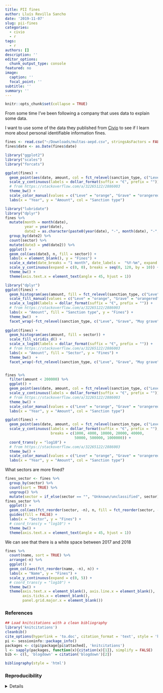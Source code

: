 ```yaml
---
title: PII fines
author: Lluís Revilla Sancho
date: '2019-11-07'
slug: pii-fines
categories:
  - civio
  - r
tags:
  - r
authors: []
description: ''
editor_options:
  chunk_output_type: console
featured: no
image:
  caption: ''
  focal_point: ''
subtitle: ''
summary: ''
---
```


```r
knitr::opts_chunk$set(collapse = TRUE)
```



From some time I've been following a company that uses data to explain some data.

I want to use some of the data they published from [Civio](https://datos.civio.es/dataset/multas-de-proteccion-de-datos/) to see if I learn more about personal identifiable information fines.


```r
fines <- read.csv("~/Downloads/multas-aepd.csv", stringsAsFactors = FALSE)
fines$date <- as.Date(fines$date)
```



```r
library("ggplot2")
library("scales")
library("forcats")

ggplot(fines) +
  geom_point(aes(date, amount, col = fct_relevel(sanction_type, c("Leve", "Grave", "Muy grave")))) +
  scale_y_continuous(labels = dollar_format(suffix = "€", prefix = "")) +
  # from https://stackoverflow.com/a/32265122/2886003
  theme_bw() +
  scale_color_manual(values = c("Leve" = "orange", "Grave" = "orangered", "Muy grave" = "red")) +
  labs(x = "Year", y = "Amount", col = "Sanction type")
```


```r
library("lubridate")
library("dplyr")
fines %>% 
  mutate(month = month(date),
         year = year(date),
         date2 = as.character(paste0(year(date), "-", month(date), "-", 1))) %>% 
  group_by(date2) %>% 
  count(sector) %>% 
  mutate(date3 = ymd(date2)) %>%
  ggplot() +
  geom_col(aes(date3, n, fill = sector)) +
  labs(x = element_blank(), y = "Fines") +
  scale_x_date(date_breaks = "1 month", date_labels =  "%Y-%m", expand = c(0, 0)) +
  scale_y_continuous(expand = c(0, 0), breaks = seq(0, 120, by = 10)) +
  theme_bw() +
  theme(axis.text.x = element_text(angle = 45, hjust = 1))
```


```r
library("dplyr")
ggplot(fines) +
  geom_histogram(aes(amount, fill = fct_relevel(sanction_type, c("Leve", "Grave", "Muy grave")))) +
  scale_fill_manual(values = c("Leve" = "orange", "Grave" = "orangered", "Muy grave" = "red")) +
  scale_x_log10(labels = dollar_format(suffix = "€", prefix = "")) +
  # from https://stackoverflow.com/a/32265122/2886003
  labs(x = "Amount", fill = "Sanction type", y = "Fines") +
  theme_bw()  +
  facet_wrap(~fct_relevel(sanction_type, c("Leve", "Grave", "Muy grave")), scales = "free")
  
ggplot(fines) +
  geom_histogram(aes(amount, fill = sector)) +
  scale_fill_viridis_d() +
  scale_x_log10(labels = dollar_format(suffix = "€", prefix = "")) +
  # from https://stackoverflow.com/a/32265122/2886003
  labs(x = "Amount", fill = "Sector", y = "Fines") +
  theme_bw()  +
  facet_wrap(~fct_relevel(sanction_type, c("Leve", "Grave", "Muy grave")), scales = "free")


fines %>% 
  filter(amount < 200000) %>% 
  ggplot() +
  geom_point(aes(date, amount, col = fct_relevel(sanction_type, c("Leve", "Grave", "Muy grave")))) +
  scale_y_continuous(labels = dollar_format(suffix = "€", prefix = "")) +
  # from https://stackoverflow.com/a/32265122/2886003
  theme_bw() +
  scale_color_manual(values = c("Leve" = "orange", "Grave" = "orangered", "Muy grave" = "red")) +
  labs(x = "Year", y = "Amount", col = "Sanction type")

ggplot(fines) +
  geom_point(aes(date, amount, col = fct_relevel(sanction_type, c("Leve", "Grave", "Muy grave")))) +
  scale_y_continuous(labels = dollar_format(suffix = "€", prefix = ""), 
                     breaks = c(1000, 4000, 10000, 20000, 40000,
                                50000, 500000, 1000000)) +
  coord_trans(y = "log10") +
  # from https://stackoverflow.com/a/32265122/2886003
  theme_bw() +
  scale_color_manual(values = c("Leve" = "orange", "Grave" = "orangered", "Muy grave" = "red")) +
  labs(x = "Year", y = "Amount", col = "Sanction type")
```


What sectors are more fined?
```r
fines_sector <- fines %>% 
  group_by(sector) %>% 
  count(sort = TRUE) %>% 
  ungroup() %>% 
  mutate(sector = if_else(sector == "", "Unknown/unclassified", sector))
fines_sector %>% 
  ggplot() + 
  geom_col(aes(fct_reorder(sector, -n), n, fill = fct_reorder(sector, -n))) +
  guides(fill = FALSE) +
  labs(x = "Sector", y = "Fines") + 
  # coord_trans(y = "log10") +
  theme_bw() +
  theme(axis.text.x = element_text(angle = 45, hjust = 1))
```



We can see that there is a white space between 2017 and 2018

```r
fines %>% 
  count(name, sort = TRUE) %>% 
  arrange(-n) %>% 
  ggplot() + 
  geom_col(aes(fct_reorder(name, -n), n)) +
  labs(x = "Name", y = "Fines") + 
  scale_y_continuous(expand = c(0, 5)) +
  # coord_trans(y = "log10") +
  theme_bw() +
  theme(axis.text.x = element_blank(), axis.line.x = element_blank(), 
        axis.ticks.x = element_blank(),
        panel.grid.major.x = element_blank())
```

### References

```r
## Load knitcitations with a clean bibliography
library('knitcitations')
cleanbib()
cite_options(hyperlink = 'to.doc', citation_format = 'text', style = 'html')
pi <- sessioninfo::package_info()
packages <- c(pi$package[pi$attached], 'knitcitations')
l <- sapply(packages, function(x){citation(x)[1]}, simplify = FALSE)
bib <- c(l, 'blogdown' = citation('blogdown')[2])
```

```r
bibliography(style = 'html')
```

### Reproducibility

<details>
```r
## Reproducibility info
options(width = 120)
sessioninfo::session_info()
```
<details>
